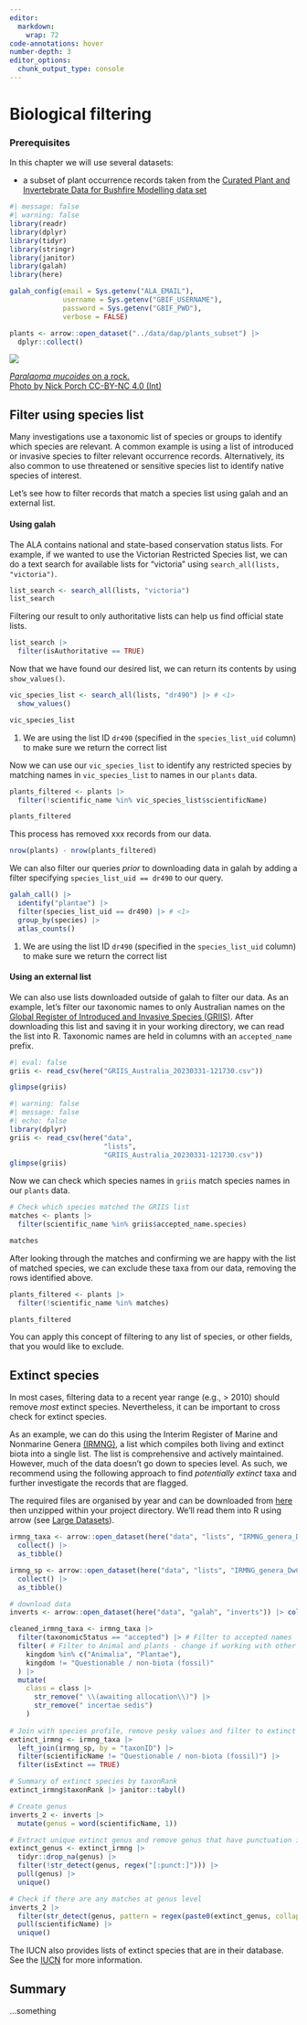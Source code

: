 ```yaml
---
editor: 
  markdown: 
    wrap: 72
code-annotations: hover
number-depth: 3
editor_options: 
  chunk_output_type: console
---
```


# Biological filtering

<!--
This chapter feels more like an exercise in filtering than a true data cleaning chapter. I imagine many people have many needs, but a lot of these examples show how to build a query rather than how 
-->

### Prerequisites

In this chapter we will use several datasets:

  * a subset of plant occurrence records taken from the [Curated Plant and Invertebrate Data for Bushfire Modelling data set](https://data.csiro.au/collection/csiro:56679)

```r
#| message: false
#| warning: false
library(readr)
library(dplyr)
library(tidyr)
library(stringr)
library(janitor)
library(galah)
library(here)

galah_config(email = Sys.getenv("ALA_EMAIL"),
             username = Sys.getenv("GBIF_USERNAME"),
             password = Sys.getenv("GBIF_PWD"),
             verbose = FALSE)

plants <- arrow::open_dataset("../data/dap/plants_subset") |> 
  dplyr::collect()
```

:::{.aside}

<img class = "rounded" src="https://ala-images.s3.ap-southeast-2.amazonaws.com/store/0/5/6/a/ca48dfdd-15b3-4ac5-a392-cf5f93a6a650/original"></img>

::: {.figure-caption}
[*Paralaoma mucoides* on a rock.<br>Photo by Nick Porch CC-BY-NC 4.0 (Int)](https://biocache.ala.org.au/occurrences/8a44a8df-2819-45d4-b8c5-e6dc7629e0fe)
:::

:::

## Filter using species list

Many investigations use a taxonomic list of species or groups to identify which species are relevant. A common example is using a list of introduced or invasive species to filter relevant occurrence records. Alternatively, its also common to use threatened or sensitive species list to identify native species of interest.

Let's see how to filter records that match a species list using galah and an external list.

#### Using galah

The ALA contains national and state-based conservation status lists. For example, if we wanted to use the Victorian Restricted Species list, we can do a text search for available lists for "victoria" using `search_all(lists, "victoria")`.

```r
list_search <- search_all(lists, "victoria")
list_search
```

Filtering our result to only authoritative lists can help us find official state lists.

```r
list_search |> 
  filter(isAuthoritative == TRUE)
```

Now that we have found our desired list, we can return its contents by using `show_values()`.

```r
vic_species_list <- search_all(lists, "dr490") |> # <1>
  show_values()

vic_species_list
```
1. We are using the list ID `dr490` (specified in the `species_list_uid` column) to make sure we return the correct list

Now we can use our `vic_species_list` to identify any restricted species by matching names in `vic_species_list` to names in our `plants` data.

<!-- This example needs to use different plants data -->

```r
plants_filtered <- plants |>
  filter(!scientific_name %in% vic_species_list$scientificName)

plants_filtered
```

This process has removed xxx records from our data.

```r
nrow(plants) - nrow(plants_filtered)
```

We can also filter our queries *prior* to downloading data in galah by adding a filter specifying `species_list_uid == dr490` to our query.

```r
galah_call() |>
  identify("plantae") |>
  filter(species_list_uid == dr490) |> # <1>
  group_by(species) |>
  atlas_counts()
```
1. We are using the list ID `dr490` (specified in the `species_list_uid` column) to make sure we return the correct list

#### Using an external list

We can also use lists downloaded outside of galah to filter our data. 
As an example, let's filter our taxonomic names to only Australian names on the 
[Global Register of Introduced and Invasive Species
(GRIIS)](https://griis.org/download). After downloading this list and saving 
it in your working directory, we can read the list into R. Taxonomic names 
are held in columns with an `accepted_name` prefix.

```r
#| eval: false
griis <- read_csv(here("GRIIS_Australia_20230331-121730.csv"))

glimpse(griis)
```

```r
#| warning: false
#| message: false
#| echo: false
library(dplyr)
griis <- read_csv(here("data", 
                       "lists", 
                       "GRIIS_Australia_20230331-121730.csv"))
glimpse(griis)
```

Now we can check which species names in `griis` match species names in our `plants` data.

```r
# Check which species matched the GRIIS list
matches <- plants |> 
  filter(scientific_name %in% griis$accepted_name.species)

matches
```

After looking through the matches and confirming we are happy with the list of matched species, we can exclude these taxa from our data, removing the rows identified above.

```r
plants_filtered <- plants |>
  filter(!scientific_name %in% matches)

plants_filtered
```

::: callout-tip
You can apply this concept of filtering to any list of species, or other
fields, that you would like to exclude.
:::



## Extinct species

<!-- 
This is an incredibly complex example that I think comes from Fonti's Inverts Australia work. Impressive as it is, are we definite that it's worth the effort to include it? How many people want to know how to do this?
It's not helped that the IUCN example no longer works.
-->

<!-- 
My new opinion is...the same. This is such a complex example that might be too difficult to demonstrate given this might be the only relevant example in this chapter. And it requires 2 datasets we have to load locally. If it stays, it needs tweaking.
-->

In most cases, filtering data to a recent year range (e.g., > 2010) should
remove *most* extinct species. Nevertheless, it can be important to cross
check for extinct species. 

As an example, we can do this using the Interim Register of
Marine and Nonmarine Genera [(IRMNG)](https://www.irmng.org/), a list which 
compiles both living and extinct biota into a single list. The list
is comprehensive and actively maintained. However, much of the data
doesn't go down to species level. As such, we recommend using the
following approach to find *potentially extinct* taxa and further
investigate the records that are flagged.

The required files are organised by year and can be downloaded from
[here](https://www.irmng.org/export/) then unzipped within your project
directory. We'll read them into R using arrow (see [Large Datasets](LINK to chapter)).

```r
irmng_taxa <- arrow::open_dataset(here("data", "lists", "IRMNG_genera_DwCA_2023-05-19", "taxon_subset")) |>
  collect() |>
  as_tibble()

irmng_sp <- arrow::open_dataset(here("data", "lists", "IRMNG_genera_DwCA_2023-05-19", "speciesprofile")) |>
  collect() |>
  as_tibble()
```


```r
# download data
inverts <- arrow::open_dataset(here("data", "galah", "inverts")) |> collect()

cleaned_irmng_taxa <- irmng_taxa |>
  filter(taxonomicStatus == "accepted") |> # Filter to accepted names
  filter( # Filter to Animal and plants - change if working with other kingdoms
    kingdom %in% c("Animalia", "Plantae"),
    kingdom != "Questionable / non-biota (fossil)"
  ) |> 
  mutate(
    class = class |>
      str_remove(" \\(awaiting allocation\\)") |>
      str_remove(" incertae sedis")
    )
  
# Join with species profile, remove pesky values and filter to extinct taxa
extinct_irmng <- irmng_taxa |>
  left_join(irmng_sp, by = "taxonID") |>
  filter(scientificName != "Questionable / non-biota (fossil)") |>
  filter(isExtinct == TRUE)

# Summary of extinct species by taxonRank
extinct_irmng$taxonRank |> janitor::tabyl()

# Create genus
inverts_2 <- inverts |>
  mutate(genus = word(scientificName, 1))

# Extract unique extinct genus and remove genus that have punctuation in them
extinct_genus <- extinct_irmng |>
  tidyr::drop_na(genus) |>
  filter(!str_detect(genus, regex("[:punct:]"))) |>
  pull(genus) |>
  unique()

# Check if there are any matches at genus level
inverts_2 |>
  filter(str_detect(genus, pattern = regex(paste0(extinct_genus, collapse = "|")))) |>
  pull(scientificName) |>
  unique()
```

<!-- Originally, the below section used an R package to interact with the IUCN API, but this functionality has since been blocked -->

The IUCN also provides lists of extinct species
that are in their database. See the [IUCN](LINK) for
more information.


## Summary

...something